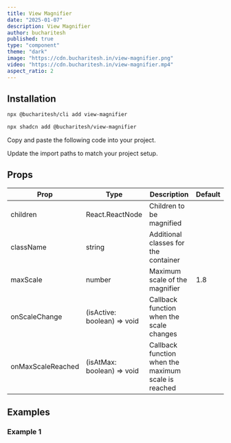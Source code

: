 ```yaml
---
title: View Magnifier
date: "2025-01-07"
description: View Magnifier
author: bucharitesh
published: true
type: "component"
theme: "dark"
image: "https://cdn.bucharitesh.in/view-magnifier.png"
video: "https://cdn.bucharitesh.in/view-magnifier.mp4"
aspect_ratio: 2
---
```


<ComponentPreview name="view-magnifier-demo" openInV0Url />

## Installation

<CodeTabs className="gap-0">

<TabsListInstallType />

<TabsContent value="bucharitesh-cli" className="[&>figure]:mb-0">

```bash
npx @bucharitesh/cli add view-magnifier
```

</TabsContent>

<TabsContent value="shadcn-cli" className="[&>figure]:mb-0">

```bash
npx shadcn add @bucharitesh/view-magnifier
```

</TabsContent>

<TabsContent value="manual">

<Steps>

<Step>Copy and paste the following code into your project.</Step>

<ComponentSource 
  name="view-magnifier" 
  title="components/view-magnifier.tsx"
  showLineNumbers 
/>

<Step>Update the import paths to match your project setup.</Step>

</Steps>

</TabsContent>

</CodeTabs>

## Props

| Prop              | Type                        | Description                                         | Default |
| ----------------- | --------------------------- | --------------------------------------------------- | ------- |
| children          | React.ReactNode             | Children to be magnified                            |         |
| className         | string                      | Additional classes for the container                |         |
| maxScale          | number                      | Maximum scale of the magnifier                      | 1.8     |
| onScaleChange     | (isActive: boolean) => void | Callback function when the scale changes            |         |
| onMaxScaleReached | (isAtMax: boolean) => void  | Callback function when the maximum scale is reached |         |

## Examples

### Example 1

<ComponentPreview name="view-magnifier-demo-2" openInV0Url />
